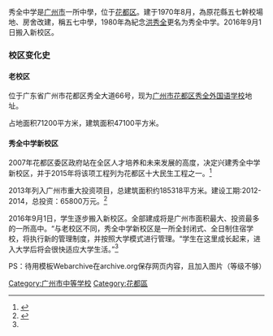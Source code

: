 秀全中学是[[广州市|广州市]]一所中學，位于[[花都区|花都区]]。建于1970年8月，為原花縣五七幹校場地、房舍改建，稱五七中學，1980年為紀念[[洪秀全|洪秀全]]更名为秀全中学。2016年9月1日搬入新校区。

{{高中
 |名称          = 广州市花都区秀全中学
 |图像          = https://s2.loli.net/2022/03/20/EO64nwVGgbaqM3D.jpg
 |图像大小      = 250px
 |图像说明      = 秀中校徽
 |外文名称      = Guangzhou Huadu Xiuquan Middle School
 |校训          = 明史润德，聚秀育全
 |建校          = 1970年8月
 |类型          = 公立高中、公立初中
 |课程          = 全日制
 |历任校长      = 郭飞红
 |面积          = 432亩
 |建筑面积      = 185318㎡
 |旧校名        = 五七中学、花县秀全中学、花都市秀全中学
 |隶属          = [[广州市花都区教育局|广州市花都区教育局]]
 |新校区地址    = {{CHN}}[[广州市|广州市]][[花都区|花都区]]狮岭镇南三路广州花卉之都旁秀全中学(新校区)北门
 |邮编          = 510800
 |网站    = 微信公众号：广州市花都区秀全中学
 |标志          = https://s2.loli.net/2022/03/20/EO64nwVGgbaqM3D.jpg
}}

=== 校区变化史 ===

==== 老校区 ====
位于广东省广州市花都区秀全大道66号，现为[[广州市花都区秀全外国语学校|广州市花都区秀全外国语学校]]地址。

占地面积71200平方米，建筑面积47100平方米。

==== 秀全中学新校区 ====
2007年花都区委区政府站在全区人才培养和未来发展的高度，决定兴建秀全中学新校区，并于2015年将该项工程列为花都区十大民生工程之一。<ref name=":0">{{Cite web|title=秀全中学新校区落成启用 - 广州市人民政府门户网站|url=http://www.gz.gov.cn/qxzy/hdqrmzf/gzdt/content/post_2921848.html|access-date=2022-03-20|work=www.gz.gov.cn}}</ref>

2013年列入广州市重大投资项目，总建筑面积约185318平方米。建设工期:2012-2014，总投资：65800万元。<ref>{{Cite web|title=2013年广州市重大投资项目---广州市花都区秀全中学新校区 - 广州市人民政府门户网站|url=http://www.gz.gov.cn/zfjgzy/gzsfzhggwyh/xxgk/xmjj/content/post_2955736.html|access-date=2022-03-20|work=www.gz.gov.cn}}</ref>

2016年9月1日，学生逐步搬入新校区。全部建成将是广州市面积最大、投资最多的一所高中。“与老校区不同，秀全中学新校区是一所全封闭式、全日制住宿学校，将执行新的管理制度，并按照大学模式进行管理。“学生在这里成长起来，进入大学后将会很快适应大学生活。”<ref name=":0" />



PS：待用模板Webarchive在archive.org保存网页内容，且加入图片（等级不够）
{{GZ-stub}}
[[Category:广州市中等学校|Category:广州市中等学校]]
[[Category:花都區|Category:花都區]]